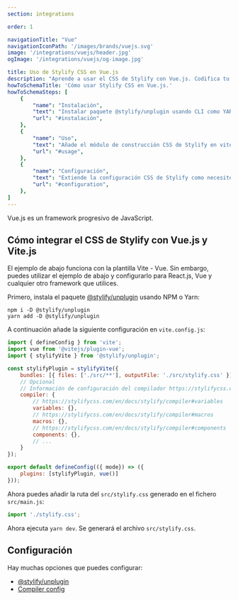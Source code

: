 ```yaml
---
section: integrations

order: 1

navigationTitle: "Vue"
navigationIconPath: '/images/brands/vuejs.svg'
image: '/integrations/vuejs/header.jpg'
ogImage: '/integrations/vuejs/og-image.jpg'

title: Uso de Stylify CSS en Vue.js
description: "Aprende a usar el CSS de Stylify con Vue.js. Codifica tu sitio web Vue.js más rápido con Stylify CSS"
howToSchemaTitle: 'Cómo usar Stylify CSS en Vue.js.'
howToSchemaSteps: [
	{
		"name": "Instalación",
		"text": "Instalar paquete @stylify/unplugin usando CLI como YARN o NPM",
		"url": "#instalación",
	},
	{
		"name": "Uso",
		"text": "Añade el módulo de construcción CSS de Stylify en vite.config.js",
		"url": "#usage",
	},
	{
		"name": "Configuración",
		"text": "Extiende la configuración CSS de Stylify como necesites. Configura variables, componentes, selectores personalizados y mucho más",
		"url": "#configuration",
	},
]
---
```


Vue.js es un framework progresivo de JavaScript.

<StackBlitzLink link="stylify-vue-vite" />

## Cómo integrar el CSS de Stylify con Vue.js y Vite.js

El ejemplo de abajo funciona con la plantilla Vite - Vue. Sin embargo, puedes utilizar el ejemplo de abajo y configurarlo para React.js, Vue y cualquier otro framework que utilices.

Primero, instala el paquete [@stylify/unplugin](/es/docs/unplugin) usando NPM o Yarn:

```
npm i -D @stylify/unplugin
yarn add -D @stylify/unplugin
```

A continuación añade la siguiente configuración en `vite.config.js`:

```javascript
import { defineConfig } from 'vite';
import vue from '@vitejs/plugin-vue';
import { stylifyVite } from '@stylify/unplugin';

const stylifyPlugin = stylifyVite({
	bundles: [{ files: ['./src/**'], outputFile: './src/stylify.css' }],
	// Opcional
	// Información de configuración del compilador https://stylifycss.com/en/docs/stylify/compiler#configuration
	compiler: {
		// https://stylifycss.com/en/docs/stylify/compiler#variables
		variables: {},
		// https://stylifycss.com/en/docs/stylify/compiler#macros
		macros: {},
		// https://stylifycss.com/en/docs/stylify/compiler#components
		components: {},
		// ...
	}
});

export default defineConfig(({ mode}) => ({
	plugins: [stylifyPlugin, vue()]
}));
```

Ahora puedes añadir la ruta del `src/stylify.css` generado en el fichero `src/main.js`:

```javascript
import './stylify.css';
```

Ahora ejecuta `yarn dev`. Se generará el archivo `src/stylify.css`.

## Configuración
Hay muchas opciones que puedes configurar:
- [@stylify/unplugin](/es/docs/unplugin)
- [Compiler config](/es/docs/stylify/compiler)

<WhereToNext />
